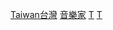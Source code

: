 {{Catnav|頁面分類|人物|亚洲人物|台灣人}}
{{Catnav|頁面分類|人物|各職業人物|音乐家|亚洲音乐家}}
{{細分}}
{{Commonscat|Musicians from Taiwan}}

[[Category:中華民國音樂家|Taiwan台灣]]
[[Category:臺灣音樂工作者|音樂家]]
[[Category:各國音樂家|T]]
[[Category:亞洲音樂家|T]]